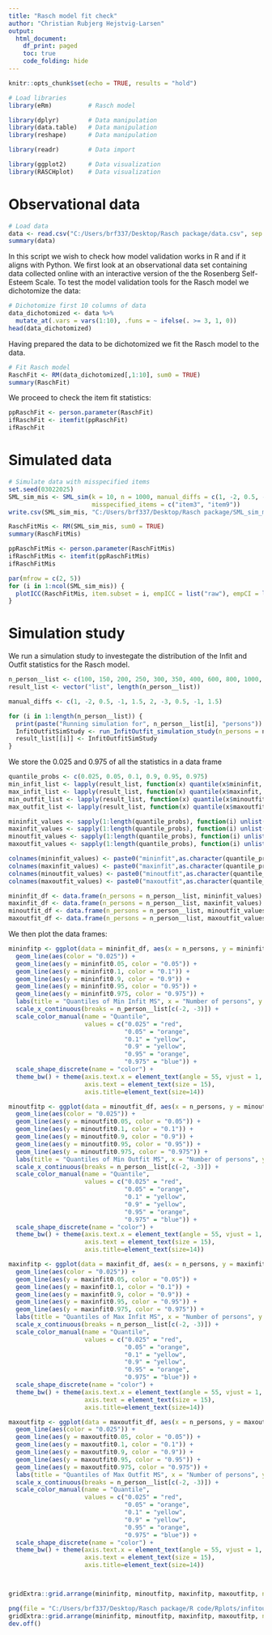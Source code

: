 ```yaml
---
title: "Rasch model fit check"
author: "Christian Rubjerg Hejstvig-Larsen"
output:
  html_document:
    df_print: paged
    toc: true
    code_folding: hide
---
```


```r
knitr::opts_chunk$set(echo = TRUE, results = "hold")

# Load libraries
library(eRm)          # Rasch model

library(dplyr)        # Data manipulation
library(data.table)   # Data manipulation
library(reshape)      # Data manipulation

library(readr)        # Data import

library(ggplot2)      # Data visualization
library(RASCHplot)    # Data visualization
```



# Observational data
```r
# Load data
data <- read.csv("C:/Users/brf337/Desktop/Rasch package/data.csv", sep = "\t")
summary(data)
```

In this script we wish to check how model validation works in R and if it aligns with Python. We first look at an observational data set containing data collected online with an interactive version of the the Rosenberg Self-Esteem Scale. To test the model validation tools for the Rasch model we dichotomize the data:

```r
# Dichotomize first 10 columns of data
data_dichotomized <- data %>% 
  mutate_at(.vars = vars(1:10), .funs = ~ ifelse(. >= 3, 1, 0))
head(data_dichotomized)
```

Having prepared the data to be dichotomized we fit the Rasch model to the data.

```r
# Fit Rasch model
RaschFit <- RM(data_dichotomized[,1:10], sum0 = TRUE)
summary(RaschFit)
```

We proceed to check the item fit statistics:

```r
ppRaschFit <- person.parameter(RaschFit)
ifRaschFit <- itemfit(ppRaschFit)
ifRaschFit
```


# Simulated data

```r
# Simulate data with misspecified items
set.seed(03022025)
SML_sim_mis <- SML_sim(k = 10, n = 1000, manual_diffs = c(1, -2, 0.5, -1, 1.5, 2, -3, 0.5, -1, 1.5),
                       misspecified_items = c("item3", "item9"))
write.csv(SML_sim_mis, "C:/Users/brf337/Desktop/Rasch package/SML_sim_mis.csv")
```


```r
RaschFitMis <- RM(SML_sim_mis, sum0 = TRUE)
summary(RaschFitMis)
```


```r
ppRaschFitMis <- person.parameter(RaschFitMis)
ifRaschFitMis <- itemfit(ppRaschFitMis)
ifRaschFitMis
```




```r
par(mfrow = c(2, 5))
for (i in 1:ncol(SML_sim_mis)) {
  plotICC(RaschFitMis, item.subset = i, empICC = list("raw"), empCI = list())
}
```







# Simulation study

We run a simulation study to investegate the distribution of the Infit and Outfit statistics for the Rasch model. 

```r
n_person__list <- c(100, 150, 200, 250, 300, 350, 400, 600, 800, 1000, 1500, 2000)
result_list <- vector("list", length(n_person__list))

manual_diffs <- c(1, -2, 0.5, -1, 1.5, 2, -3, 0.5, -1, 1.5)

for (i in 1:length(n_person__list)) {
  print(paste("Running simulation for", n_person__list[i], "persons"))
  InfitOutfitSimStudy <- run_InfitOutfit_simulation_study(n_persons = n_person__list[i], k_items = 10, n_simulations = 1000, manual_diffs = manual_diffs)
  result_list[[i]] <- InfitOutfitSimStudy
}
```

We store the 0.025 and 0.975 of all the statistics in a data frame

```r
quantile_probs <- c(0.025, 0.05, 0.1, 0.9, 0.95, 0.975)
min_infit_list <- lapply(result_list, function(x) quantile(x$mininfit, probs = quantile_probs))
max_infit_list <- lapply(result_list, function(x) quantile(x$maxinfit, probs = quantile_probs))
min_outfit_list <- lapply(result_list, function(x) quantile(x$minoutfit, probs = quantile_probs))
max_outfit_list <- lapply(result_list, function(x) quantile(x$maxoutfit, probs = quantile_probs))

mininfit_values <- sapply(1:length(quantile_probs), function(i) unlist(lapply(min_infit_list, `[[`, i)))
maxinfit_values <- sapply(1:length(quantile_probs), function(i) unlist(lapply(max_infit_list, `[[`, i)))
minoutfit_values <- sapply(1:length(quantile_probs), function(i) unlist(lapply(min_outfit_list, `[[`, i)))
maxoutfit_values <- sapply(1:length(quantile_probs), function(i) unlist(lapply(max_outfit_list, `[[`, i)))

colnames(mininfit_values) <- paste0("mininfit",as.character(quantile_probs))
colnames(maxinfit_values) <- paste0("maxinfit",as.character(quantile_probs))
colnames(minoutfit_values) <- paste0("minoutfit",as.character(quantile_probs))
colnames(maxoutfit_values) <- paste0("maxoutfit",as.character(quantile_probs))

mininfit_df <- data.frame(n_persons = n_person__list, mininfit_values)
maxinfit_df <- data.frame(n_persons = n_person__list, maxinfit_values)
minoutfit_df <- data.frame(n_persons = n_person__list, minoutfit_values)
maxoutfit_df <- data.frame(n_persons = n_person__list, maxoutfit_values)
```


We then plot the data frames:

```r
mininfitp <- ggplot(data = mininfit_df, aes(x = n_persons, y = mininfit0.025)) +
  geom_line(aes(color = "0.025")) +
  geom_line(aes(y = mininfit0.05, color = "0.05")) +
  geom_line(aes(y = mininfit0.1, color = "0.1")) +
  geom_line(aes(y = mininfit0.9, color = "0.9")) +
  geom_line(aes(y = mininfit0.95, color = "0.95")) +
  geom_line(aes(y = mininfit0.975, color = "0.975")) +
  labs(title = "Quantiles of Min Infit MS", x = "Number of persons", y = "Min Infit MS") +
  scale_x_continuous(breaks = n_person__list[c(-2, -3)]) +
  scale_color_manual(name = "Quantile", 
                     values = c("0.025" = "red",
                                "0.05" = "orange",
                                "0.1" = "yellow",
                                "0.9" = "yellow",
                                "0.95" = "orange",
                                "0.975" = "blue")) +
  scale_shape_discrete(name = "color") +
  theme_bw() + theme(axis.text.x = element_text(angle = 55, vjust = 1, hjust=1), 
                     axis.text = element_text(size = 15),  
                     axis.title=element_text(size=14))

minoutfitp <- ggplot(data = minoutfit_df, aes(x = n_persons, y = minoutfit0.025)) +
  geom_line(aes(color = "0.025")) +
  geom_line(aes(y = minoutfit0.05, color = "0.05")) +
  geom_line(aes(y = minoutfit0.1, color = "0.1")) +
  geom_line(aes(y = minoutfit0.9, color = "0.9")) +
  geom_line(aes(y = minoutfit0.95, color = "0.95")) +
  geom_line(aes(y = minoutfit0.975, color = "0.975")) +
  labs(title = "Quantiles of Min Outfit MS", x = "Number of persons", y = "Min Outfit MS") +
  scale_x_continuous(breaks = n_person__list[c(-2, -3)]) +
  scale_color_manual(name = "Quantile", 
                     values = c("0.025" = "red",
                                "0.05" = "orange",
                                "0.1" = "yellow",
                                "0.9" = "yellow",
                                "0.95" = "orange",
                                "0.975" = "blue")) +
  scale_shape_discrete(name = "color") +
  theme_bw() + theme(axis.text.x = element_text(angle = 55, vjust = 1, hjust=1), 
                     axis.text = element_text(size = 15),  
                     axis.title=element_text(size=14))

maxinfitp <- ggplot(data = maxinfit_df, aes(x = n_persons, y = maxinfit0.025)) +
  geom_line(aes(color = "0.025")) +
  geom_line(aes(y = maxinfit0.05, color = "0.05")) +
  geom_line(aes(y = maxinfit0.1, color = "0.1")) +
  geom_line(aes(y = maxinfit0.9, color = "0.9")) +
  geom_line(aes(y = maxinfit0.95, color = "0.95")) +
  geom_line(aes(y = maxinfit0.975, color = "0.975")) +
  labs(title = "Quantiles of Max Infit MS", x = "Number of persons", y = "Max Infit MS") +
  scale_x_continuous(breaks = n_person__list[c(-2, -3)]) +
  scale_color_manual(name = "Quantile", 
                     values = c("0.025" = "red",
                                "0.05" = "orange",
                                "0.1" = "yellow",
                                "0.9" = "yellow",
                                "0.95" = "orange",
                                "0.975" = "blue")) +
  scale_shape_discrete(name = "color") +
  theme_bw() + theme(axis.text.x = element_text(angle = 55, vjust = 1, hjust=1), 
                     axis.text = element_text(size = 15),  
                     axis.title=element_text(size=14))

maxoutfitp <- ggplot(data = maxoutfit_df, aes(x = n_persons, y = maxoutfit0.025)) +
  geom_line(aes(color = "0.025")) +
  geom_line(aes(y = maxoutfit0.05, color = "0.05")) +
  geom_line(aes(y = maxoutfit0.1, color = "0.1")) +
  geom_line(aes(y = maxoutfit0.9, color = "0.9")) +
  geom_line(aes(y = maxoutfit0.95, color = "0.95")) +
  geom_line(aes(y = maxoutfit0.975, color = "0.975")) +
  labs(title = "Quantiles of Max Outfit MS", x = "Number of persons", y = "Max Outfit MS") +
  scale_x_continuous(breaks = n_person__list[c(-2, -3)]) +
  scale_color_manual(name = "Quantile", 
                     values = c("0.025" = "red",
                                "0.05" = "orange",
                                "0.1" = "yellow",
                                "0.9" = "yellow",
                                "0.95" = "orange",
                                "0.975" = "blue")) +
  scale_shape_discrete(name = "color") +
  theme_bw() + theme(axis.text.x = element_text(angle = 55, vjust = 1, hjust=1), 
                     axis.text = element_text(size = 15),  
                     axis.title=element_text(size=14))



gridExtra::grid.arrange(mininfitp, minoutfitp, maxinfitp, maxoutfitp, ncol = 2)
```

```r
png(file = "C:/Users/brf337/Desktop/Rasch package/R code/Rplots/infitoutfitsimR.png", width = 1100, height = 800)
gridExtra::grid.arrange(mininfitp, minoutfitp, maxinfitp, maxoutfitp, ncol = 2)
dev.off()
```







